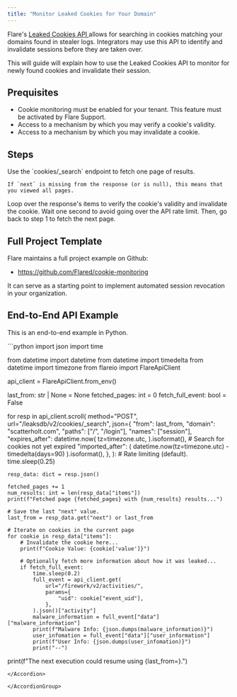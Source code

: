 ```yaml
---
title: "Monitor Leaked Cookies for Your Domain"
---
```



<GatedAccessFeatureAstp />

Flare's
[Leaked Cookies API <Icon icon="code" size={16} />](/api-reference/leaksdb/endpoints/post-cookies-search)
allows for searching in cookies matching your domains found in stealer logs.
Integrators may use this API to identify and invalidate sessions before they are taken over.

This will guide will explain how to use the Leaked Cookies API to monitor for newly found cookies and invalidate
their session.

## Prequisites

- Cookie monitoring must be enabled for your tenant. This feature must be activated by Flare Support.
- Access to a mechanism by which you may verify a cookie's validity.
- Access to a mechanism by which you may invalidate a cookie.

## Steps

<Steps>

  <Step title="Fetch one page of results">
    Use the `cookies/_search` endpoint to fetch one page of results.

    If `next` is missing from the response (or is null), this means that you viewed all pages.
  </Step>

  <Step title="Verify and Invalidate">
    Loop over the response's items to verify the cookie's validity and invalidate the cookie.
  </Step>

  <Step title="Ratelimit and go to step 1">
      Wait one second to avoid going over the API rate limit. Then, go back to step 1 to fetch the next page.
  </Step>

</Steps>

## Full Project Template

Flare maintains a full project example on Github:
- https://github.com/Flared/cookie-monitoring

It can serve as a starting point to implement automated session revocation in your organization. 

## End-to-End API Example

This is an end-to-end example in Python.

<AccordionGroup>

<Accordion title="Python SDK Example">
```python
import json
import time

from datetime import datetime
from datetime import timedelta
from datetime import timezone
from flareio import FlareApiClient


api_client = FlareApiClient.from_env()

last_from: str | None = None
fetched_pages: int = 0
fetch_full_event: bool = False

for resp in api_client.scroll(
    method="POST",
    url="/leaksdb/v2/cookies/_search",
    json={
        "from": last_from,
        "domain": "scatterholt.com",
        "paths": ["/", "/login"],
        "names": ["session"],
        "expires_after": datetime.now(
            tz=timezone.utc,
        ).isoformat(),  # Search for cookies not yet expired
        "imported_after": (
            datetime.now(tz=timezone.utc) - timedelta(days=90)
        ).isoformat(),
    },
):
    # Rate limiting (default).
    time.sleep(0.25)

    resp_data: dict = resp.json()

    fetched_pages += 1
    num_results: int = len(resp_data["items"])
    print(f"Fetched page {fetched_pages} with {num_results} results...")

    # Save the last "next" value.
    last_from = resp_data.get("next") or last_from

    # Iterate on cookies in the current page
    for cookie in resp_data["items"]:
        # Invalidate the cookie here...
        print(f"Cookie Value: {cookie['value']}")

        # Optionally fetch more information about how it was leaked...
        if fetch_full_event:
            time.sleep(0.2)
            full_event = api_client.get(
                url="/firework/v2/activities/",
                params={
                    "uid": cookie["event_uid"],
                },
            ).json()["activity"]
            malware_information = full_event["data"]["malware_information"]
            print(f"Malware Info: {json.dumps(malware_information)}")
            user_infomation = full_event["data"]["user_information"]
            print(f"User Info: {json.dumps(user_infomation)}")
            print("--")

print(f"The next execution could resume using {last_from=}.")
```
</Accordion>

</AccordionGroup>
